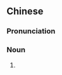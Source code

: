 {{also|钩儿}}
==Chinese==
{{zh-forms|s=钩儿}}

===Pronunciation===
{{zh-pron
|m=gōur
|cat=n
}}

===Noun===
{{zh-noun}}

# {{zh-erhua form of}}